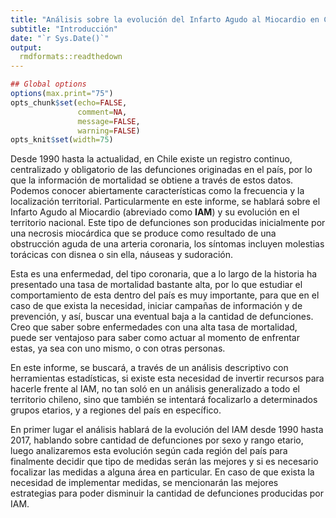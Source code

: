 ```yaml
---
title: "Análisis sobre la evolución del Infarto Agudo al Miocardio en Chile"
subtitle: "Introducción"
date: "`r Sys.Date()`"
output:
  rmdformats::readthedown
---
```


```r

## Global options
options(max.print="75")
opts_chunk$set(echo=FALSE,
               comment=NA,
               message=FALSE,
               warning=FALSE)
opts_knit$set(width=75)
```

Desde 1990 hasta la actualidad, en Chile existe un registro continuo, centralizado y obligatorio de las defunciones originadas en el país, por lo que la información de mortalidad se obtiene a través de estos datos. Podemos conocer abiertamente características como la frecuencia y la localización territorial. Particularmente en este informe, se hablará sobre el Infarto Agudo al Miocardio (abreviado como **IAM**) y su evolución en el territorio nacional. Este tipo de defunciones son producidas inicialmente por una necrosis miocárdica que se produce como resultado de una obstrucción aguda de una arteria coronaria, los síntomas incluyen molestias torácicas con disnea o sin ella, náuseas y sudoración.

Esta es una enfermedad, del tipo coronaria, que a lo largo de la historia ha presentado una tasa de mortalidad bastante alta, por lo que estudiar el comportamiento de esta dentro del país es muy importante, para que en el caso de que exista la necesidad, iniciar campañas de información y de prevención, y así, buscar una eventual baja a la cantidad de defunciones. Creo que saber sobre enfermedades con una alta tasa de mortalidad, puede ser ventajoso para saber como actuar al momento de enfrentar estas, ya sea con uno mismo, o con otras personas.

En este informe, se buscará, a través de un análisis descriptivo con herramientas estadísticas, si existe esta necesidad de invertir recursos para hacerle frente al IAM, no tan soló en un análisis generalizado a todo el territorio chileno, sino que también se intentará focalizarlo a determinados grupos etarios, y a regiones del país en específico.

En primer lugar el análisis hablará de la evolución del IAM desde 1990 hasta 2017, hablando sobre cantidad de defunciones por sexo y rango etario, luego analizaremos esta evolución según cada región del país para finalmente decidir que tipo de medidas serán las mejores y si es necesario focalizar las medidas a alguna área en particular. En caso de que exista la necesidad de implementar medidas, se mencionarán las mejores estrategias para poder disminuir la cantidad de defunciones producidas por IAM.

